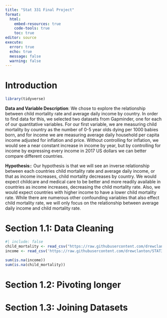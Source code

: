 ```yaml
---
title: "Stat 331 Final Project"
format: 
  html:
    embed-resources: true
    code-tools: true
    toc: true
editor: source
execute: 
  error: true
  echo: true
  message: false
  warning: false
---
```

# Introduction

```r
library(tidyverse)
```
 **Data and Variable Description**:
We chose to explore the relationship between child mortality rate and average daily income by country. In order to find data for this, we selected two datasets from Gapminder, one for each of our quantitative variables. For our first variable, we are measuring child mortality by country as the number of 0-5 year olds dying per 1000 babies born, and for income we are measuring average daily household per capita income adjusted for inflation and price. Without controlling for inflation, we would see a near constant increase in income by year, but by controlling for income by expressing every income in 2017 US dollars we can better compare different countries.

**Hypothesis:**: 
Our hypothesis is that we will see an inverse relationship between each countries child mortality rate and average daily income, or that as income increases, child mortality decreases by country. We would expect childcare and medical care to be better and more readily available in countries as income increases, decreasing the child mortality rate. Also, we would expect countries with higher income to have a lower child mortality rate. While there are numerous other confounding variables that also effect child mortality rate, we will only focus on the relationship between average daily income and child mortality rate.

# Section 1.1: Data Cleaning
```r
#| include: false
child_mortality <- read_csv("https://raw.githubusercontent.com/drewclanton/STAT331_Project/main/child_mortality_0_5_year_olds_dying_per_1000_born.csv")
income <- read_csv('https://raw.githubusercontent.com/drewclanton/STAT331_Project/main/mincpcap_cppp.csv')
```

```r
sum(is.na(income))
sum(is.na(child_mortality))
```


# Section 1.2: Pivoting longer
# Section 1.3: Joining Datasets

